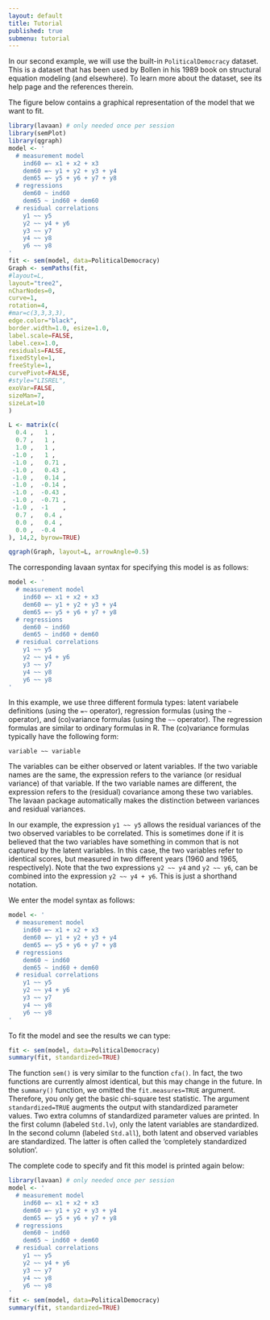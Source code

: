 ```yaml
---
layout: default
title: Tutorial
published: true
submenu: tutorial
---
```


In our second example, we will use the built-in `PoliticalDemocracy` dataset.
This is a dataset that has been used by Bollen in his 1989 book on structural
equation modeling (and elsewhere). To learn more about the dataset, see its
help page and the references therein.

The figure below contains a graphical representation
of the model that we want to fit. 

```r
library(lavaan) # only needed once per session
library(semPlot)
library(qgraph)
model <- '
  # measurement model
    ind60 =~ x1 + x2 + x3
    dem60 =~ y1 + y2 + y3 + y4
    dem65 =~ y5 + y6 + y7 + y8
  # regressions
    dem60 ~ ind60
    dem65 ~ ind60 + dem60
  # residual correlations
    y1 ~~ y5
    y2 ~~ y4 + y6
    y3 ~~ y7
    y4 ~~ y8
    y6 ~~ y8
'
fit <- sem(model, data=PoliticalDemocracy)
Graph <- semPaths(fit,
#layout=L, 
layout="tree2",
nCharNodes=0,
curve=1,
rotation=4,
#mar=c(3,3,3,3),
edge.color="black",
border.width=1.0, esize=1.0,
label.scale=FALSE,
label.cex=1.0,
residuals=FALSE,
fixedStyle=1,
freeStyle=1,
curvePivot=FALSE,
#style="LISREL",
exoVar=FALSE,
sizeMan=7,
sizeLat=10
)

L <- matrix(c(
  0.4 ,   1 ,
  0.7 ,   1 ,
  1.0 ,   1 ,
 -1.0 ,   1 ,
 -1.0 ,   0.71 ,
 -1.0 ,   0.43 ,
 -1.0 ,   0.14 ,
 -1.0 ,  -0.14 ,
 -1.0 ,  -0.43 ,
 -1.0 ,  -0.71 ,
 -1.0 ,  -1    ,
  0.7 ,   0.4 ,
  0.0 ,   0.4 ,
  0.0 ,  -0.4
), 14,2, byrow=TRUE)

qgraph(Graph, layout=L, arrowAngle=0.5)
```
The corresponding lavaan syntax for specifying this model
is as follows:

```r
model <- '
  # measurement model
    ind60 =~ x1 + x2 + x3
    dem60 =~ y1 + y2 + y3 + y4
    dem65 =~ y5 + y6 + y7 + y8
  # regressions
    dem60 ~ ind60
    dem65 ~ ind60 + dem60
  # residual correlations
    y1 ~~ y5
    y2 ~~ y4 + y6
    y3 ~~ y7
    y4 ~~ y8
    y6 ~~ y8
'
```

In this example, we use three different formula types: latent variabele
definitions (using the `=~` operator), regression formulas (using the `~`
operator), and (co)variance formulas (using the `~~` operator). The regression
formulas are similar to ordinary formulas in R. The (co)variance formulas
typically have the following form:

    variable ~~ variable

The variables can be either observed or latent variables. If the two variable
names are the same, the expression refers to the variance (or residual
variance) of that variable. If the two variable names are different, the
expression refers to the (residual) covariance among these two variables. The
lavaan package automatically makes the distinction between variances and
residual variances.

In our example, the expression `y1 ~~ y5` allows the residual variances of the
two observed variables to be correlated. This is sometimes done if it is
believed that the two variables have something in common that is not captured
by the latent variables. In this case, the two variables refer to identical
scores, but measured in two different years (1960 and 1965, respectively). Note
that the two expressions `y2 ~~ y4` and `y2 ~~ y6`, can be combined into the
expression `y2 ~~ y4 + y6`. This is just a shorthand notation.

We enter the model syntax as follows:

```r
model <- '
  # measurement model
    ind60 =~ x1 + x2 + x3
    dem60 =~ y1 + y2 + y3 + y4
    dem65 =~ y5 + y6 + y7 + y8
  # regressions
    dem60 ~ ind60
    dem65 ~ ind60 + dem60
  # residual correlations
    y1 ~~ y5
    y2 ~~ y4 + y6
    y3 ~~ y7
    y4 ~~ y8
    y6 ~~ y8
'
```

To fit the model and see the results we can type:

```r
fit <- sem(model, data=PoliticalDemocracy)
summary(fit, standardized=TRUE)
```

The function `sem()` is very similar to the function `cfa()`.  In fact, the two
functions are currently almost identical, but this may change in the future. In
the `summary()` function, we omitted the `fit.measures=TRUE` argument.
Therefore, you only get the basic chi-square test statistic. The argument
`standardized=TRUE` augments the output with standardized parameter values. Two
extra columns of standardized parameter values are printed. In the first column
(labeled `Std.lv`), only the latent variables are standardized. In the second
column (labeled `Std.all`), both latent and observed variables are
standardized. The latter is often called the 'completely standardized
solution'.

The complete code to specify and fit this model is printed again below:

```r
library(lavaan) # only needed once per session
model <- '
  # measurement model
    ind60 =~ x1 + x2 + x3
    dem60 =~ y1 + y2 + y3 + y4
    dem65 =~ y5 + y6 + y7 + y8
  # regressions
    dem60 ~ ind60
    dem65 ~ ind60 + dem60
  # residual correlations
    y1 ~~ y5
    y2 ~~ y4 + y6
    y3 ~~ y7
    y4 ~~ y8
    y6 ~~ y8
'
fit <- sem(model, data=PoliticalDemocracy)
summary(fit, standardized=TRUE)
```

